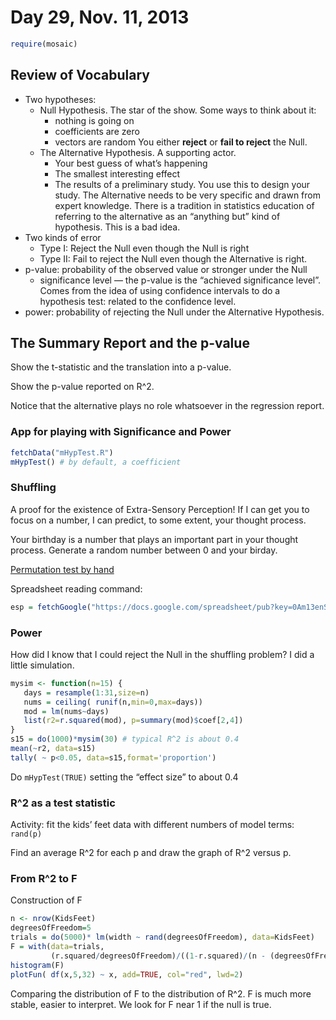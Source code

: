 # Day 29, Nov. 11, 2013

```r
require(mosaic)
```

## Review of Vocabulary

* Two hypotheses:
   * Null Hypothesis.  The star of the show.
        Some ways to think about it:
        * nothing is going on
        * coefficients are zero
        * vectors are random
        You either **reject** or **fail to reject** the Null.
    * The Alternative Hypothesis.  A supporting actor.
        * Your best guess of what's happening
        * The smallest interesting effect
        * The results of a preliminary study.
        You use this to design your study.  The Alternative needs to be very specific and drawn from expert knowledge.  There is a tradition in statistics education of referring to the alternative as an "anything but" kind of hypothesis.  This is a bad idea.
* Two kinds of error
    * Type I: Reject the Null even though the Null is right
    * Type II: Fail to reject the Null even though the Alternative is right.
* p-value: probability of the observed value or stronger under the Null
    * significance level --- the p-value is the "achieved significance level".  Comes from the idea of using confidence intervals to do a hypothesis test: related to the confidence level.
* power: probability of rejecting the Null under the Alternative Hypothesis.

## The Summary Report and the p-value

Show the t-statistic and the translation into a p-value.

Show the p-value reported on R^2.

Notice that the alternative plays no role whatsoever in the regression report.

### App for playing with Significance and Power

```r
fetchData("mHypTest.R")
mHypTest() # by default, a coefficient
```

### Shuffling 

A proof for the existence of Extra-Sensory Perception!  If I can get you to focus on a number, I can predict, to some extent, your thought process.

Your birthday is a number that plays an important part in your thought process.  Generate a random number between 0 and your birday.

[Permutation test by hand](http://dl.dropbox.com/u/5098197/ISM/Activities/permutation-test.pdf)

Spreadsheet reading command:
```r
esp = fetchGoogle("https://docs.google.com/spreadsheet/pub?key=0Am13enSalO74dE5iMjZrcGFjTUtJSjg0T05NLW84Mmc&single=true&gid=0&output=csv")
```

### Power

How did I know that I could reject the Null in the shuffling problem?  I did a little simulation.
```r
mysim <- function(n=15) {
   days = resample(1:31,size=n)
   nums = ceiling( runif(n,min=0,max=days))
   mod = lm(nums~days)
   list(r2=r.squared(mod), p=summary(mod)$coef[2,4])
}
s15 = do(1000)*mysim(30) # typical R^2 is about 0.4
mean(~r2, data=s15)
tally( ~ p<0.05, data=s15,format='proportion')
```

Do `mHypTest(TRUE)` setting the "effect size" to about 0.4

### R^2 as a test statistic

Activity: fit the kids' feet data with different numbers of model terms: `rand(p)` 

Find an average R^2 for each p and draw the graph of R^2 versus p.

### From R^2 to F




Construction of F

```r
n <- nrow(KidsFeet)
degreesOfFreedom=5
trials = do(5000)* lm(width ~ rand(degreesOfFreedom), data=KidsFeet)
F = with(data=trials,
         (r.squared/degreesOfFreedom)/((1-r.squared)/(n - (degreesOfFreedom+1))))
histogram(F)
plotFun( df(x,5,32) ~ x, add=TRUE, col="red", lwd=2)

```

Comparing the distribution of F to the distribution of R^2.  F is much more stable, easier to interpret.  We look for F near 1 if the null is true.

